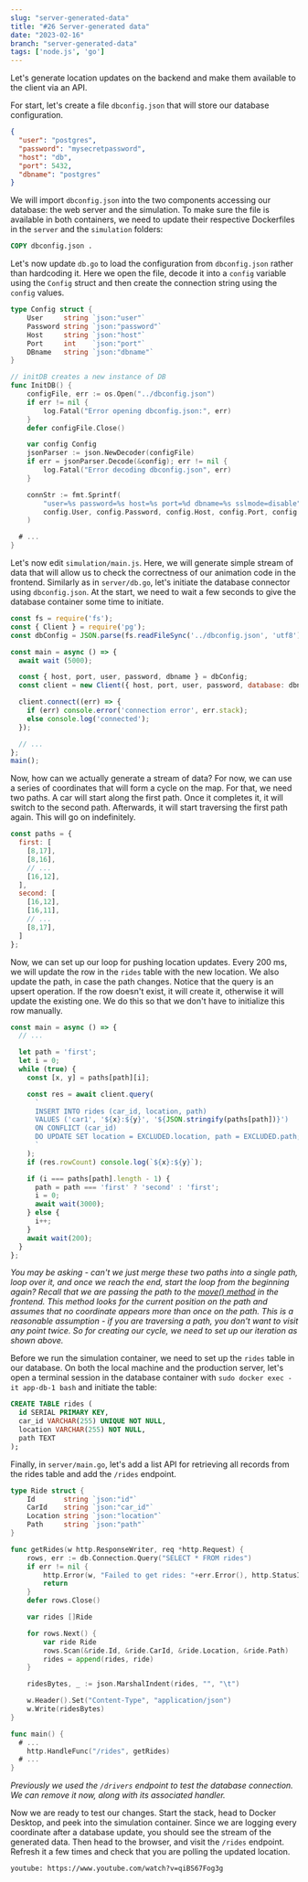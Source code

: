 ```yaml
---
slug: "server-generated-data"
title: "#26 Server-generated data"
date: "2023-02-16"
branch: "server-generated-data"
tags: ['node.js', 'go']
---
```

Let's generate location updates on the backend and make them available to the client via an API.

For start, let's create a file `dbconfig.json` that will store our database configuration.
```json
{
  "user": "postgres",
  "password": "mysecretpassword",
  "host": "db",
  "port": 5432,
  "dbname": "postgres"
}
```
We will import `dbconfig.json` into the two components accessing our database: the web server and the simulation. To make sure the file is available in both containers, we need to update their respective Dockerfiles in the `server` and the `simulation` folders:
```dockerfile
COPY dbconfig.json .
```

Let's now update `db.go` to load the configuration from `dbconfig.json` rather than hardcoding it. Here we open the file, decode it into a `config` variable using the `Config` struct and then create the connection string using the `config` values.
```go
type Config struct {
	User     string `json:"user"`
	Password string `json:"password"`
	Host     string `json:"host"`
	Port     int    `json:"port"`
	DBname   string `json:"dbname"`
}

// initDB creates a new instance of DB
func InitDB() {
	configFile, err := os.Open("../dbconfig.json")
	if err != nil {
		log.Fatal("Error opening dbconfig.json:", err)
	}
	defer configFile.Close()

	var config Config
	jsonParser := json.NewDecoder(configFile)
	if err = jsonParser.Decode(&config); err != nil {
		log.Fatal("Error decoding dbconfig.json", err)
	}

	connStr := fmt.Sprintf(
		"user=%s password=%s host=%s port=%d dbname=%s sslmode=disable",
		config.User, config.Password, config.Host, config.Port, config.DBname,
	)

  # ...
}
```



Let's now edit `simulation/main.js`. Here, we will generate simple stream of data that will allow us to check the correctness of our animation code in the frontend. Similarly as in `server/db.go`, let's initiate the database connector using `dbconfig.json`. At the start, we need to wait a few seconds to give the database container some time to initiate.
```js
const fs = require('fs');
const { Client } = require('pg');
const dbConfig = JSON.parse(fs.readFileSync('../dbconfig.json', 'utf8'));

const main = async () => {
  await wait (5000);

  const { host, port, user, password, dbname } = dbConfig;
  const client = new Client({ host, port, user, password, database: dbname });

  client.connect((err) => {
    if (err) console.error('connection error', err.stack);
    else console.log('connected');
  });

  // ...
};
main();
```

Now, how can we actually generate a stream of data? For now, we can use a series of coordinates that will form a cycle on the map. For that, we need two paths. A car will start along the first path. Once it completes it, it will switch to the second path. Afterwards, it will start traversing the first path again. This will go on indefinitely.
```js
const paths = {
  first: [
    [8,17],
    [8,16],
    // ...
    [16,12],
  ],
  second: [
    [16,12],
    [16,11],
    // ...
    [8,17],
  ]
};
```

Now, we can set up our loop for pushing location updates. Every 200 ms, we will update the row in the `rides` table with the new location. We also update the path, in case the path changes. Notice that the query is an upsert operation. If the row doesn't exist, it will create it, otherwise it will update the existing one. We do this so that we don't have to initialize this row manually.
```js
const main = async () => {
  // ...

  let path = 'first';
  let i = 0;
  while (true) {
    const [x, y] = paths[path][i];

    const res = await client.query(
      `
      INSERT INTO rides (car_id, location, path) 
      VALUES ('car1', '${x}:${y}', '${JSON.stringify(paths[path])}')
      ON CONFLICT (car_id) 
      DO UPDATE SET location = EXCLUDED.location, path = EXCLUDED.path;
      `
    );
    if (res.rowCount) console.log(`${x}:${y}`);

    if (i === paths[path].length - 1) {
      path = path === 'first' ? 'second' : 'first';
      i = 0;
      await wait(3000);
    } else {
      i++;
    }
    await wait(200);
  }
};
```

*You may be asking - can't we just merge these two paths into a single path, loop over it, and once we reach the end, start the loop from the beginning again? Recall that we are passing the path to the [move() method](https://jurajmajerik.com/blog/moving-car/) in the frontend. This method looks for the current position on the path and assumes that no coordinate appears more than once on the path. This is a reasonable assumption - if you are traversing a path, you don't want to visit any point twice. So for creating our cycle, we need to set up our iteration as shown above.*

Before we run the simulation container, we need to set up the `rides` table in our database. On both the local machine and the production server, let's open a terminal session in the database container with `sudo docker exec -it app-db-1 bash` and initiate the table:
```sql
CREATE TABLE rides (
  id SERIAL PRIMARY KEY,
  car_id VARCHAR(255) UNIQUE NOT NULL,
  location VARCHAR(255) NOT NULL,
  path TEXT
);
```

Finally, in `server/main.go`, let's add a list API for retrieving all records from the rides table and add the `/rides` endpoint.
```go
type Ride struct {
	Id       string `json:"id"`
	CarId    string `json:"car_id"`
	Location string `json:"location"`
	Path     string `json:"path"`
}

func getRides(w http.ResponseWriter, req *http.Request) {
	rows, err := db.Connection.Query("SELECT * FROM rides")
	if err != nil {
		http.Error(w, "Failed to get rides: "+err.Error(), http.StatusInternalServerError)
		return
	}
	defer rows.Close()

	var rides []Ride

	for rows.Next() {
		var ride Ride
		rows.Scan(&ride.Id, &ride.CarId, &ride.Location, &ride.Path)
		rides = append(rides, ride)
	}

	ridesBytes, _ := json.MarshalIndent(rides, "", "\t")

	w.Header().Set("Content-Type", "application/json")
	w.Write(ridesBytes)
}

func main() {
  # ...
	http.HandleFunc("/rides", getRides)
  # ...
}
```
*Previously we used the `/drivers` endpoint to test the database connection. We can remove it now, along with its associated handler.*

Now we are ready to test our changes. Start the stack, head to Docker Desktop, and peek into the simulation container. Since we are logging every coordinate after a database update, you should see the stream of the generated data. Then head to the browser, and visit the `/rides` endpoint. Refresh it a few times and check that you are polling the updated location.

`youtube: https://www.youtube.com/watch?v=qiBS67Fog3g`
